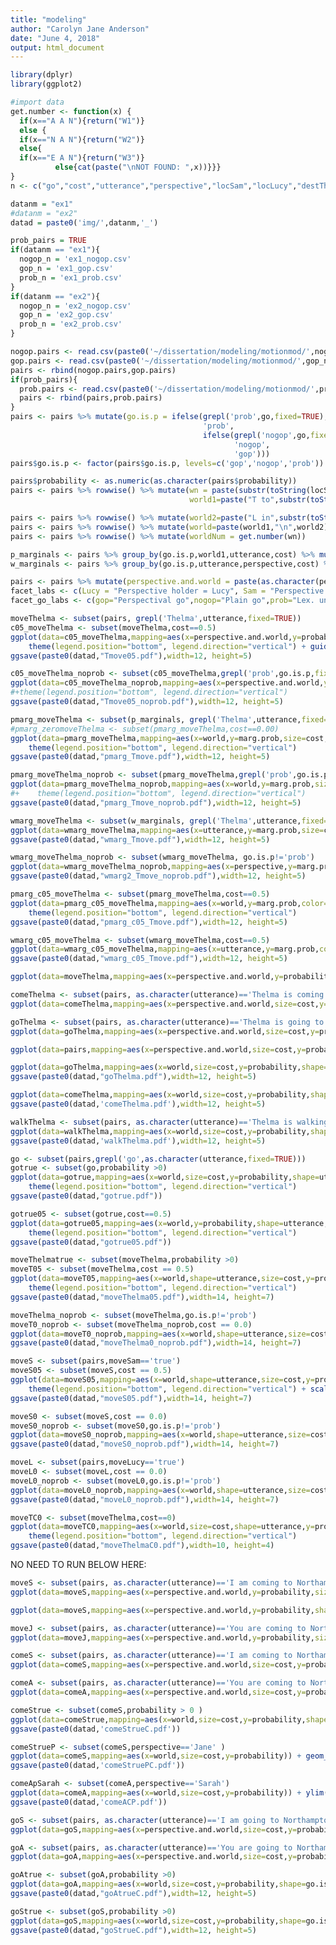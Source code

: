 ```yaml
---
title: "modeling"
author: "Carolyn Jane Anderson"
date: "June 4, 2018"
output: html_document
---
```


```r
library(dplyr)
library(ggplot2)
```

```r
#import data
get.number <- function(x) {
  if(x=="A A N"){return("W1")}
  else {
  if(x=="N A N"){return("W2")}
  else{
  if(x=="E A N"){return("W3")}
          else{cat(paste("\nNOT FOUND: ",x))}}}
}
n <- c("go","cost","utterance","perspective","locSam","locLucy","destThelma","probability")
```

```r
datanm = "ex1"
#datanm = "ex2"
datad = paste0('img/',datanm,'_')
```

```r
prob_pairs = TRUE
if(datanm == "ex1"){
  nogop_n = 'ex1_nogop.csv'
  gop_n = 'ex1_gop.csv'
  prob_n = 'ex1_prob.csv'
}
if(datanm == "ex2"){
  nogop_n = 'ex2_nogop.csv'
  gop_n = 'ex2_gop.csv'
  prob_n = 'ex2_prob.csv'
}
```

```r
nogop.pairs <- read.csv(paste0('~/dissertation/modeling/motionmod/',nogop_n),header=FALSE,col.names=n,comment.char = "#")
gop.pairs <- read.csv(paste0('~/dissertation/modeling/motionmod/',gop_n),header=FALSE,col.names=n,comment.char = "#")
pairs <- rbind(nogop.pairs,gop.pairs)
if(prob_pairs){
  prob.pairs <- read.csv(paste0('~/dissertation/modeling/motionmod/',prob_n),header=FALSE,col.names=n,comment.char = "#")
  pairs <- rbind(pairs,prob.pairs)
}
pairs <- pairs %>% mutate(go.is.p = ifelse(grepl('prob',go,fixed=TRUE),
                                           'prob',
                                           ifelse(grepl('nogop',go,fixed=TRUE),
                                                  'nogop',
                                                  'gop')))
pairs$go.is.p <- factor(pairs$go.is.p, levels=c('gop','nogop','prob'))
```

```r
pairs$probability <- as.numeric(as.character(pairs$probability))
pairs <- pairs %>% rowwise() %>% mutate(wn = paste(substr(toString(locSam),1,1),paste(substr(toString(locLucy),1,1),substr(toString(destThelma),1,1))),
                                        world1=paste("T to",substr(toString(destThelma),1,1)))

pairs <- pairs %>% rowwise() %>% mutate(world2=paste("L in",substr(toString(locLucy),1,1),"\n S in",substr(toString(locSam),1,1)))
pairs <- pairs %>% rowwise() %>% mutate(world=paste(world1,"\n",world2))
pairs <- pairs %>% rowwise() %>% mutate(worldNum = get.number(wn))
```

```r
p_marginals <- pairs %>% group_by(go.is.p,world1,utterance,cost) %>% mutate(marg.prob = sum(probability))
w_marginals <- pairs %>% group_by(go.is.p,utterance,perspective,cost) %>% mutate(marg.prob = sum(probability))
```

```r
pairs <- pairs %>% mutate(perspective.and.world = paste(as.character(perspective),paste("\n",as.character(world))))
facet_labs <- c(Lucy = "Perspective holder = Lucy", Sam = "Perspective holder = Sam")
facet_go_labs <- c(gop="Perspectival go",nogop="Plain go",prob="Lex. uncertain go")
```


```r
moveThelma <- subset(pairs, grepl('Thelma',utterance,fixed=TRUE))
c05_moveThelma <- subset(moveThelma,cost==0.5)
ggplot(data=c05_moveThelma,mapping=aes(x=perspective.and.world,y=probability,size=cost,shape=utterance,color=utterance)) + geom_point() + facet_wrap(c05_moveThelma$go.is.p, labeller=as_labeller(facet_go_labs)) + ylab("Posterior probability") + xlab("Perspective/world pair")+
    theme(legend.position="bottom", legend.direction="vertical") + guides(size = FALSE)
ggsave(paste0(datad,"Tmove05.pdf"),width=12, height=5)
```

```r
c05_moveThelma_noprob <- subset(c05_moveThelma,grepl('prob',go.is.p,fixed=TRUE)==FALSE)
ggplot(data=c05_moveThelma_noprob,mapping=aes(x=perspective.and.world,y=probability,size=cost,shape=utterance,color=utterance)) + geom_point() + facet_wrap(c05_moveThelma_noprob$go.is.p, labeller=as_labeller(facet_go_labs)) + guides(size = FALSE) + ylab("Posterior probability") + xlab("Perspective/world pair") 
#+theme(legend.position="bottom", legend.direction="vertical")
ggsave(paste0(datad,"Tmove05_noprob.pdf"),width=12, height=5)
```

```r
pmarg_moveThelma <- subset(p_marginals, grepl('Thelma',utterance,fixed=TRUE))
#pmarg_zeromoveThelma <- subset(pmarg_moveThelma,cost==0.00)
ggplot(data=pmarg_moveThelma,mapping=aes(x=world,y=marg.prob,size=cost, shape=utterance,color=utterance)) + geom_point() + facet_wrap(pmarg_moveThelma$go.is.p, labeller=as_labeller(facet_go_labs)) + ylab("Marginal posterior probability") + xlab("World")+
    theme(legend.position="bottom", legend.direction="vertical")
ggsave(paste0(datad,"pmarg_Tmove.pdf"),width=12, height=5)
```

```r
pmarg_moveThelma_noprob <- subset(pmarg_moveThelma,grepl('prob',go.is.p,fixed=TRUE)==FALSE)
ggplot(data=pmarg_moveThelma_noprob,mapping=aes(x=world,y=marg.prob,size=cost, shape=utterance,color=utterance)) + geom_point() + facet_wrap(pmarg_moveThelma_noprob$go.is.p, labeller=as_labeller(facet_go_labs)) + ylab("Marginal posterior probability of world") + xlab("World") 
#+    theme(legend.position="bottom", legend.direction="vertical")
ggsave(paste0(datad,"pmarg_Tmove_noprob.pdf"),width=12, height=5)
```

```r
wmarg_moveThelma <- subset(w_marginals, grepl('Thelma',utterance,fixed=TRUE))
ggplot(data=wmarg_moveThelma,mapping=aes(x=utterance,y=marg.prob,size=cost,shape=perspective)) + geom_point() + facet_wrap(wmarg_moveThelma$go.is.p, labeller=as_labeller(facet_go_labs))+ theme(axis.text.x = element_text(angle = 90)) + ylab("Marginal posterior probability") + xlab("Utterance")
ggsave(paste0(datad,"wmarg_Tmove.pdf"),width=12, height=5)
```

```r
wmarg_moveThelma_noprob <- subset(wmarg_moveThelma, go.is.p!='prob')
ggplot(data=wmarg_moveThelma_noprob,mapping=aes(x=perspective,y=marg.prob,size=cost,shape=utterance, color=utterance, group=utterance)) + geom_point(position = position_dodge(width=1)) + facet_wrap(~go.is.p, labeller=as_labeller(facet_go_labs))+ theme(axis.text.x = element_text(angle = 90)) + ylab("Marginal posterior probability of perspective") + xlab("Utterance")
ggsave(paste0(datad,"wmarg2_Tmove_noprob.pdf"),width=12, height=5)
```

```r
pmarg_c05_moveThelma <- subset(pmarg_moveThelma,cost==0.5)
ggplot(data=pmarg_c05_moveThelma,mapping=aes(x=world,y=marg.prob,color=utterance,shape=utterance)) + geom_point() + facet_wrap(pmarg_c05_moveThelma$go.is.p, labeller=as_labeller(facet_go_labs)) + ylab("Marginal posterior probability") + xlab("World")+
    theme(legend.position="bottom", legend.direction="vertical")
ggsave(paste0(datad,"pmarg_c05_Tmove.pdf"),width=12, height=5)
```


```r
wmarg_c05_moveThelma <- subset(wmarg_moveThelma,cost==0.5)
ggplot(data=wmarg_c05_moveThelma,mapping=aes(x=utterance,y=marg.prob,color=perspective,shape=perspective)) + geom_point() + facet_wrap(wmarg_c05_moveThelma$go.is.p, labeller=as_labeller(facet_go_labs)) + theme(axis.text.x = element_text(angle = 90)) + ylab("Marginal posterior probability") + xlab("Utterance")
ggsave(paste0(datad,"wmarg_c05_Tmove.pdf"),width=12, height=5)
```


```r
ggplot(data=moveThelma,mapping=aes(x=perspective.and.world,y=probability,shape=utterance,color=go.is.p)) + geom_point()+ facet_wrap(~cost) + ylab("Posterior probability") + xlab("World/perspective pair")
```

```r
comeThelma <- subset(pairs, as.character(utterance)=='Thelma is coming to Northampton')
ggplot(data=comeThelma,mapping=aes(x=perspective.and.world,size=cost,y=probability)) + geom_point() + facet_wrap(comeThelma$go.is.p, labeller=as_labeller(facet_go_labs)) + ylab("Posterior probability") + xlab("World/perspective pair")
```

```r
goThelma <- subset(pairs, as.character(utterance)=='Thelma is going to Northampton')
ggplot(data=goThelma,mapping=aes(x=perspective.and.world,size=cost,y=probability)) + geom_point()  + facet_wrap(goThelma$go.is.p, labeller=as_labeller(facet_go_labs)) + ylab("Posterior probability") + xlab("World/perspective pair")
```

```r
ggplot(data=pairs,mapping=aes(x=perspective.and.world,size=cost,y=probability)) + geom_point() + facet_wrap(~utterance)  + facet_wrap(pairs$go.is.p, labeller=as_labeller(facet_go_labs)) + ylab("Posterior probability") + xlab("World/perspective pair")
```

```r
ggplot(data=goThelma,mapping=aes(x=world,size=cost,y=probability,shape=go.is.p,color=go.is.p)) + geom_point() +facet_wrap(~perspective,labeller=labeller(perspective = facet_labs)) + ylim(0,0.75) + ggtitle("Thelma is going to Northampton") + xlab("World") + ylab("Joint probability of perspective and world") + labs(size="Perspective cost") + theme(text=element_text(size=16)) 
ggsave(paste0(datad,"goThelma.pdf"),width=12, height=5)
```

```r
ggplot(data=comeThelma,mapping=aes(x=world,size=cost,y=probability,shape=go.is.p,color=go.is.p)) + geom_point() + ylim(0,0.75) + facet_wrap(~perspective,labeller=labeller(perspective = facet_labs))+ ggtitle("Thelma is coming to Northampton") + xlab("World") + ylab("Joint probability of perspective and world") + labs(size="Perspective cost") + theme(text=element_text(size=16))
ggsave(paste0(datad,'comeThelma.pdf'),width=12, height=5)
```

```r
walkThelma <- subset(pairs, as.character(utterance)=='Thelma is walking to Northampton')
ggplot(data=walkThelma,mapping=aes(x=world,size=cost,y=probability,shape=go.is.p,color=go.is.p)) + geom_point() + ylim(0,0.75) + facet_wrap(~perspective,labeller=labeller(perspective = facet_labs))+ ggtitle("Thelma is walking to Northampton") + xlab("World") + ylab("Joint probability of perspective and world") + labs(size="Perspective cost") + theme(text=element_text(size=16))
ggsave(paste0(datad,'walkThelma.pdf'),width=12, height=5)
```


```r
go <- subset(pairs,grepl('go',as.character(utterance,fixed=TRUE)))
gotrue <- subset(go,probability >0)
ggplot(data=gotrue,mapping=aes(x=world,size=cost,y=probability,shape=utterance,color=go.is.p,pattern=go.is.p)) + geom_point()+facet_wrap(~perspective,labeller=labeller(perspective = facet_labs)) + ggtitle("Go sentences") + xlab("World") + ylab("Joint probability of perspective and world") + labs(size="Perspective cost") +
    theme(legend.position="bottom", legend.direction="vertical")
ggsave(paste0(datad,"gotrue.pdf"))
```
```r
gotrue05 <- subset(gotrue,cost==0.5)
ggplot(data=gotrue05,mapping=aes(x=world,y=probability,shape=utterance,color=go.is.p)) + geom_point() +facet_wrap(~perspective,labeller=labeller(perspective = facet_labs)) + ggtitle("Go sentences") + xlab("World") + ylab("Joint probability of perspective and world")+
    theme(legend.position="bottom", legend.direction="vertical")
ggsave(paste0(datad,"gotrue05.pdf"))
```

```r
moveThelmatrue <- subset(moveThelma,probability >0)
moveT05 <- subset(moveThelma,cost == 0.5)
ggplot(data=moveT05,mapping=aes(x=world,shape=utterance,size=cost,y=probability,color=go.is.p)) + ylim(0,0.75) + geom_point() +facet_wrap(~perspective,labeller=labeller(perspective = facet_labs)) + ggtitle("Thelma is in motion to Northampton") + xlab("World") + ylab("Joint probability of perspective and world") + labs(shape="Utterance") + guides(size=FALSE) + theme(text=element_text(size=16))+
    theme(legend.position="bottom", legend.direction="vertical")
ggsave(paste0(datad,"moveThelma05.pdf"),width=14, height=7)
```

```r
moveThelma_noprob <- subset(moveThelma,go.is.p!='prob')
moveT0_noprob <- subset(moveThelma_noprob,cost == 0.0)
ggplot(data=moveT0_noprob,mapping=aes(x=world,shape=utterance,size=cost,y=probability,color=utterance)) + geom_point() +facet_wrap(go.is.p~perspective,labeller=labeller(perspective = facet_labs,go.is.p=facet_go_labs)) + ggtitle("Thelma is in motion to Northampton") + xlab("World") + ylab("Joint probability of perspective and world") + labs(shape="Utterance",color="Utterance") + guides(size=FALSE)
ggsave(paste0(datad,"moveThelma0_noprob.pdf"),width=14, height=7)
```

```r
moveS <- subset(pairs,moveSam=='true')
moveS05 <- subset(moveS,cost == 0.5)
ggplot(data=moveS05,mapping=aes(x=world,shape=utterance,size=cost,y=probability,color=go.is.p)) + geom_point() +facet_wrap(~perspective,labeller=labeller(perspective = facet_labs)) + ggtitle("I am in motion to Northampton") + xlab("World") + ylab("Posterior probability") + labs(shape="Utterance") + guides(size=FALSE) + theme(text=element_text(size=16))+
    theme(legend.position="bottom", legend.direction="vertical") + scale_color_discrete(name='Go semantics',labels=facet_go_labs)
ggsave(paste0(datad,"moveS05.pdf"),width=14, height=7)
```

```r
moveS0 <- subset(moveS,cost == 0.0)
moveS0_noprob <- subset(moveS0,go.is.p!='prob')
ggplot(data=moveS0_noprob,mapping=aes(x=world,shape=utterance,size=cost,y=probability,color=utterance)) + geom_point() +facet_wrap(go.is.p~perspective,labeller=labeller(perspective = facet_labs,go.is.p=facet_go_labs)) + ggtitle("I am in motion to Northampton") + xlab("World") + ylab("Posterior probability") + labs(color="Utterance",shape="Utterance") + guides(size=FALSE) + theme(text=element_text(size=16)) 
ggsave(paste0(datad,"moveS0_noprob.pdf"),width=14, height=7)
```

```r
moveL <- subset(pairs,moveLucy=='true')
moveL0 <- subset(moveL,cost == 0.0)
moveL0_noprob <- subset(moveL0,go.is.p!='prob')
ggplot(data=moveL0_noprob,mapping=aes(x=world,shape=utterance,size=cost,y=probability,color=utterance)) + geom_point() +facet_wrap(go.is.p~perspective,labeller=labeller(perspective = facet_labs,go.is.p=facet_go_labs)) + ggtitle("You are in motion to Northampton") + xlab("World") + ylab("Posterior probability") + labs(color="Utterance",shape="Utterance") + guides(size=FALSE) + theme(text=element_text(size=16))
ggsave(paste0(datad,"moveL0_noprob.pdf"),width=14, height=7)
```

```r
moveTC0 <- subset(moveThelma,cost==0)
ggplot(data=moveTC0,mapping=aes(x=world,size=cost,shape=utterance,y=probability,color=go.is.p)) + geom_point() + facet_wrap(~perspective,labeller=labeller(perspective = facet_labs)) + ylim(0,0.5) + ggtitle("Thelma is in motion to Northampton") + xlab("World") + ylab("Joint probability of perspective and world") + labs(shape="Utterance",size="Cost") + guides(size=FALSE) + theme(text=element_text(size=12)) +
    theme(legend.position="bottom", legend.direction="vertical")
ggsave(paste0(datad,"moveThelmaC0.pdf"),width=10, height=4)
```


NO NEED TO RUN BELOW HERE:

```r
moveS <- subset(pairs, as.character(utterance)=='I am coming to Northampton' | as.character(utterance)=='I am going to Northampton' | as.character(utterance)=='I am walking to Northampton')
ggplot(data=moveS,mapping=aes(x=perspective.and.world,y=probability,size=cost,color=utterance)) + facet_wrap(moveS$go.is.p, labeller=as_labeller(c(gop="Perspectival go",nogop="Plain go",prob="Lex. uncertain go"))) + geom_point() 
```

```r
ggplot(data=moveS,mapping=aes(x=perspective.and.world,y=probability,shape=utterance,color=go.is.p)) + geom_point()+ facet_wrap(~cost)
```

```r
moveJ <- subset(pairs, as.character(utterance)=='You are coming to Northampton' | as.character(utterance)=='You are going to Northampton'| as.character(utterance)=='You are walking to Northampton')
ggplot(data=moveJ,mapping=aes(x=perspective.and.world,y=probability,size=cost,color=utterance)) + geom_point() + facet_wrap(moveJ$go.is.p, labeller=as_labeller(c(gop="Perspectival go",nogop="Plain go",prob="Lex. uncertain go")))
```

```r
comeS <- subset(pairs, as.character(utterance)=='I am coming to Northampton')
ggplot(data=comeS,mapping=aes(x=perspective.and.world,size=cost,y=probability)) + geom_point()  + facet_wrap(comeS$go.is.p, labeller=as_labeller(c(gop="Perspectival go",nogop="Plain go",prob="Lex. uncertain go")))
```

```r
comeA <- subset(pairs, as.character(utterance)=='You are coming to Northampton')
ggplot(data=comeA,mapping=aes(x=perspective.and.world,size=cost,y=probability)) + geom_point()  + facet_wrap(comeA$go.is.p, labeller=as_labeller(c(gop="Perspectival go",nogop="Plain go",prob="Lex. uncertain go")))
```

```r
comeStrue <- subset(comeS,probability > 0 )
ggplot(data=comeStrue,mapping=aes(x=world,size=cost,y=probability,shape=go.is.p,color=go.is.p)) + geom_point() + ylim(0,1) + facet_wrap(~perspective,labeller=labeller(perspective = facet_labs))+ ggtitle("I am coming to Northampton") + xlab("World") + ylab("Joint probability of perspective and world") + labs(size="Perspective cost")
ggsave(paste0(datad,'comeStrueC.pdf'))
```

```r
comeStrueP <- subset(comeS,perspective=='Jane' )
ggplot(data=comeS,mapping=aes(x=world,size=cost,y=probability)) + geom_point() + ylim(0,1) + facet_wrap(~perspective,labeller=labeller(perspective = facet_labs))+ ggtitle("I am coming to Northampton") + xlab("World") + ylab("Joint probability of perspective and world") + labs(size="Perspective cost")  + guides(size=FALSE)
ggsave(paste0(datad,'comeStruePC.pdf'))
```

```r
comeApSarah <- subset(comeA,perspective=='Sarah')
ggplot(data=comeA,mapping=aes(x=world,size=cost,y=probability)) + ylim(0,1) + geom_point()+facet_wrap(~perspective,labeller=labeller(p = facet_labs))+ ggtitle("You are coming to Northampton") + xlab("World") + ylab("Joint probability of perspective and world") + labs(size="Perspective cost")  + guides(size=FALSE)
ggsave(paste0(datad,'comeACP.pdf'))
```

```r
goS <- subset(pairs, as.character(utterance)=='I am going to Northampton')
ggplot(data=goS,mapping=aes(x=perspective.and.world,size=cost,y=probability)) + geom_point()  + facet_wrap(goS$go.is.p, labeller=as_labeller(c(gop="Perspectival go",nogop="Plain go",prob="Lex. uncertain go")))
```


```r
goA <- subset(pairs, as.character(utterance)=='You are going to Northampton')
ggplot(data=goA,mapping=aes(x=perspective.and.world,size=cost,y=probability)) + geom_point()  + facet_wrap(goA$go.is.p, labeller=as_labeller(c(gop="Perspectival go",nogop="Plain go",prob="Lex. uncertain go")))
```

```r
goAtrue <- subset(goA,probability >0)
ggplot(data=goA,mapping=aes(x=world,size=cost,y=probability,shape=go.is.p,color=go.is.p)) + geom_point()+facet_wrap(~perspective,labeller=labeller(perspective = facet_labs)) + ylim(0,0.75) + ggtitle("You are going to Northampton") + xlab("World") + ylab("Joint probability of perspective and world") + labs(size="Perspective cost") + theme(text=element_text(size=16)) 
ggsave(paste0(datad,"goAtrueC.pdf"),width=12, height=5)
```

```r
goStrue <- subset(goS,probability >0)
ggplot(data=goS,mapping=aes(x=world,size=cost,y=probability,shape=go.is.p,color=go.is.p)) + geom_point() +facet_wrap(~perspective,labeller=labeller(perspective = facet_labs)) + ylim(0,0.75) + ggtitle("I am going to Northampton") + xlab("World") + ylab("Joint probability of perspective and world") + labs(size="Perspective cost") + theme(text=element_text(size=16))
ggsave(paste0(datad,"goStrueC.pdf"),width=12, height=5)
```
